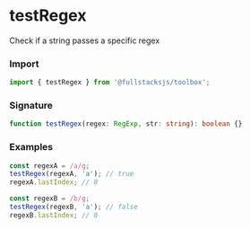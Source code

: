 # testRegex

Check if a string passes a specific regex

### Import

```typescript copy
import { testRegex } from '@fullstacksjs/toolbox';
```

### Signature

```typescript copy
function testRegex(regex: RegExp, str: string): boolean {}
```

### Examples

```typescript copy
const regexA = /a/g;
testRegex(regexA, 'a'); // true
regexA.lastIndex; // 0

const regexB = /b/g;
testRegex(regexB, 'a'); // false
regexB.lastIndex; // 0
```
